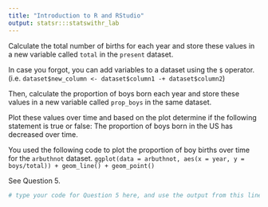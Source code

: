 ```yaml
---
title: "Introduction to R and RStudio"
output: statsr:::statswithr_lab
---
```


Calculate the total number of births for each year and store these values in a new 
variable called `total` in the `present` dataset. 

In case you forgot, you can add variables to a dataset using the `$` operator. 
(i.e. `dataset$new_column <- dataset$column1 -+ dataset$column2`)

Then, calculate the proportion of boys born each year and store these values in a new variable called `prop_boys` in the same dataset. 

Plot these values over time and based on the plot determine if the following statement is true or false: The proportion of boys born in the US has decreased over time. 

You used the following code to plot the proportion of boy births over time for the `arbuthnot` dataset.
`ggplot(data = arbuthnot, aes(x = year, y = boys/total)) + geom_line() + geom_point()`

See Question 5.


```r
# type your code for Question 5 here, and use the output from this line to answer Question 5

```

